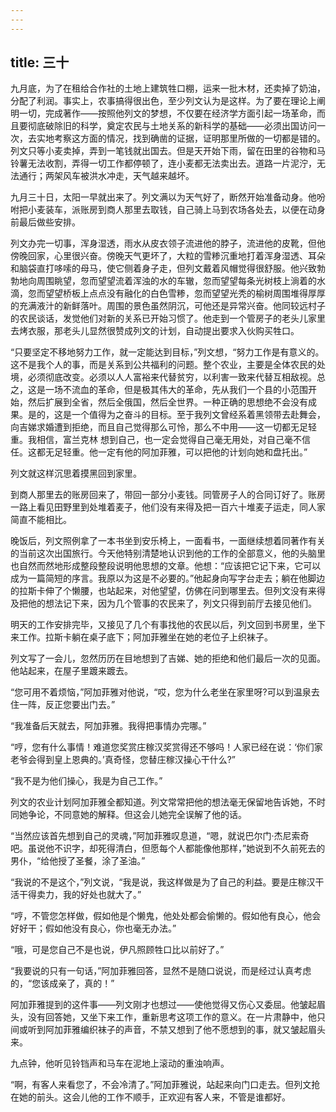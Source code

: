 ```yaml
---
---
---
```

title: 三十
---




九月底，为了在租给合作社的土地上建筑牲口棚，运来一批木材，还卖掉了奶油，分配了利润。事实上，农事搞得很出色，至少列文认为是这样。为了要在理论上阐明一切，完成著作——按照他列文的梦想，不仅要在经济学方面引起一场革命，而且要彻底破除旧的科学，奠定农民与土地关系的新科学的基础——必须出国访问一次，去实地考察这方面的情况，找到确凿的证据，证明那里所做的一切都是错的。列文只等小麦卖掉，弄到一笔钱就出国去。但是天开始下雨，留在田里的谷物和马铃薯无法收割，弄得一切工作都停顿了，连小麦都无法卖出去。道路一片泥泞，无法通行；两架风车被洪水冲走，天气越来越坏。

九月三十日，太阳一早就出来了。列文满以为天气好了，断然开始准备动身。他吩咐把小麦装车，派账房到商人那里去取钱，自己骑上马到农场各处去，以便在动身前最后做些安排。

列文办完一切事，浑身湿透，雨水从皮衣领子流进他的脖子，流进他的皮靴，但他傍晚回家，心里很兴奋。傍晚天气更坏了，大粒的雪糁沉重地打着浑身湿透、耳朵和脑袋直打哆嗦的母马，使它侧着身子走，但列文戴着风帽觉得很舒服。他兴致勃勃地向周围眺望，忽而望望流着浑浊的水的车辙，忽而望望每条光树枝上淌着的水滴，忽而望望桥板上点点没有融化的白色雪糁，忽而望望光秃的榆树周围堆得厚厚的充满液汁的新鲜落叶。周围的景色虽然阴沉，可他还是异常兴奋。他同较远村子的农民谈话，发觉他们对新的关系已开始习惯了。他走到一个管房子的老头儿家里去烤衣服，那老头儿显然很赞成列文的计划，自动提出要求入伙购买牲口。

“只要坚定不移地努力工作，就一定能达到目标，”列文想，“努力工作是有意义的。这不是我个人的事，而是关系到公共福利的问题。整个农业，主要是全体农民的处境，必须彻底改变。必须以人人富裕来代替贫穷，以利害一致来代替互相敌视。总之，这是一场不流血的革命，但是极其伟大的革命，先从我们一个县的小范围开始，然后扩展到全省，然后全俄国，然后全世界。一种正确的思想绝不会没有成果。是的，这是一个值得为之奋斗的目标。至于我列文曾经系着黑领带去赴舞会，向吉娣求婚遭到拒绝，而且自己觉得那么可怜，那么不中用——这一切都无足轻重。我相信，富兰克林 想到自己，也一定会觉得自己毫无用处，对自己毫不信任。这都无足轻重。他一定有他的阿加菲雅，可以把他的计划向她和盘托出。”

列文就这样沉思着摸黑回到家里。

到商人那里去的账房回来了，带回一部分小麦钱。同管房子人的合同订好了。账房一路上看见田野里到处堆着麦子，他们没有来得及把一百六十堆麦子运走，同人家简直不能相比。

晚饭后，列文照例拿了一本书坐到安乐椅上，一面看书，一面继续想着同著作有关的当前这次出国旅行。今天他特别清楚地认识到他的工作的全部意义，他的头脑里也自然而然地形成整段整段说明他思想的文章。他想：“应该把它记下来，它可以成为一篇简短的序言。我原以为这是不必要的。”他起身向写字台走去；躺在他脚边的拉斯卡伸了个懒腰，也站起来，对他望望，仿佛在问到哪里去。但列文没有来得及把他的想法记下来，因为几个管事的农民来了，列文只得到前厅去接见他们。

明天的工作安排完毕，又接见了几个有事找他的农民以后，列文回到书房里，坐下来工作。拉斯卡躺在桌子底下；阿加菲雅坐在她的老位子上织袜子。

列文写了一会儿，忽然历历在目地想到了吉娣、她的拒绝和他们最后一次的见面。他站起来，在屋子里踱来踱去。

“您可用不着烦恼，”阿加菲雅对他说，“哎，您为什么老坐在家里呀?可以到温泉去住一阵，反正您要出门去。”

“我准备后天就去，阿加菲雅。我得把事情办完哪。”

“哼，您有什么事情！难道您奖赏庄稼汉奖赏得还不够吗！人家已经在说：‘你们家老爷会得到皇上恩典的。’真奇怪，您替庄稼汉操心干什么?”

“我不是为他们操心，我是为自己工作。”

列文的农业计划阿加菲雅全都知道。列文常常把他的想法毫无保留地告诉她，不时同她争论，不同意她的解释。但这会儿她完全误解了他的话。

“当然应该首先想到自己的灵魂，”阿加菲雅叹息道，“嗯，就说巴尔门·杰尼索奇吧。虽说他不识字，却死得清白，但愿每个人都能像他那样，”她说到不久前死去的男仆，“给他授了圣餐，涂了圣油。”

“我说的不是这个，”列文说，“我是说，我这样做是为了自己的利益。要是庄稼汉干活干得卖力，我的好处也就大了。”

“哼，不管您怎样做，假如他是个懒鬼，他处处都会偷懒的。假如他有良心，他会好好干；假如他没有良心，你也毫无办法。”

“哦，可是您自己不是也说，伊凡照顾牲口比以前好了。”

“我要说的只有一句话，”阿加菲雅回答，显然不是随口说说，而是经过认真考虑的，“您该成亲了，真的！”

阿加菲雅提到的这件事——列文刚才也想过——使他觉得又伤心又委屈。他皱起眉头，没有回答她，又坐下来工作，重新思考这项工作的意义。在一片肃静中，他只间或听到阿加菲雅编织袜子的声音，不禁又想到了他不愿想到的事，就又皱起眉头来。

九点钟，他听见铃铛声和马车在泥地上滚动的重浊响声。

“啊，有客人来看您了，不会冷清了。”阿加菲雅说，站起来向门口走去。但列文抢在她的前头。这会儿他的工作不顺手，正欢迎有客人来，不管是谁都好。